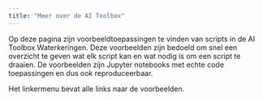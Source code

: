 ```yaml
---
title: "Meer over de AI Toolbox"
---
```


Op deze pagina zijn voorbeeldtoepassingen te vinden van scripts in de AI Toolbox Waterkeringen. Deze voorbeelden zijn bedoeld om snel een overzicht te geven wat elk script kan en wat nodig is om een script te draaien. De voorbeelden zijn Jupyter notebooks met echte code toepassingen en dus ook reproduceerbaar.

Het linkermenu bevat alle links naar de voorbeelden.
